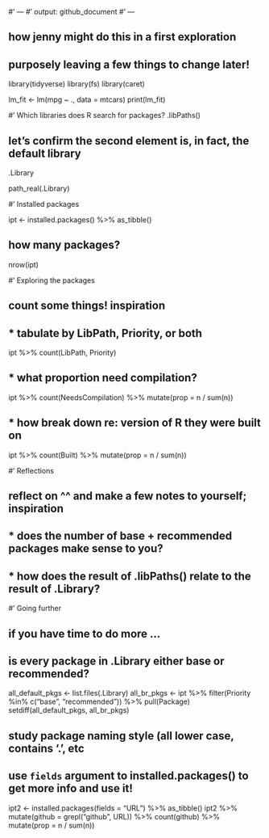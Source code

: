 #' ---
#' output: github_document
#' ---

## how jenny might do this in a first exploration
## purposely leaving a few things to change later!


library(tidyverse)
library(fs)
library(caret)

lm_fit <- lm(mpg ~ ., data = mtcars)
print(lm_fit)


#' Which libraries does R search for packages?
.libPaths()

## let's confirm the second element is, in fact, the default library
.Library

path_real(.Library)

#' Installed packages

ipt <- installed.packages() %>%
  as_tibble()

## how many packages?
nrow(ipt)

#' Exploring the packages

## count some things! inspiration
##   * tabulate by LibPath, Priority, or both
ipt %>%
  count(LibPath, Priority)

##   * what proportion need compilation?
ipt %>%
  count(NeedsCompilation) %>%
  mutate(prop = n / sum(n))

##   * how break down re: version of R they were built on
ipt %>%
  count(Built) %>%
  mutate(prop = n / sum(n))

#' Reflections

## reflect on ^^ and make a few notes to yourself; inspiration
##   * does the number of base + recommended packages make sense to you?
##   * how does the result of .libPaths() relate to the result of .Library?


#' Going further

## if you have time to do more ...

## is every package in .Library either base or recommended?
all_default_pkgs <- list.files(.Library)
all_br_pkgs <- ipt %>%
  filter(Priority %in% c("base", "recommended")) %>%
  pull(Package)
setdiff(all_default_pkgs, all_br_pkgs)

## study package naming style (all lower case, contains '.', etc

## use `fields` argument to installed.packages() to get more info and use it!
ipt2 <- installed.packages(fields = "URL") %>%
  as_tibble()
ipt2 %>%
  mutate(github = grepl("github", URL)) %>%
  count(github) %>%
  mutate(prop = n / sum(n))
